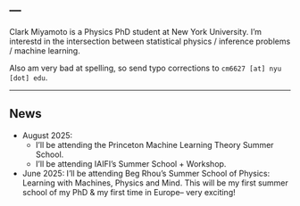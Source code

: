 ---
---

Clark Miyamoto is a Physics PhD student at New York University. 
I'm interestd in the intersection between statistical physics / inference problems / machine learning. 

Also am very bad at spelling, so send typo corrections to `cm6627 [at] nyu [dot] edu`.

_________

## News
- August 2025: 
    - I'll be attending the Princeton Machine Learning Theory Summer School.
    - I'll be attending IAIFI's Summer School + Workshop.
- June 2025: I'll be attending Beg Rhou's Summer School of Physics: Learning with Machines, Physics and Mind. This will be my first summer school of my PhD & my first time in Europe-- very exciting!